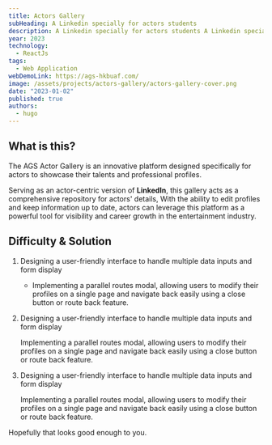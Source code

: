 ```yaml
---
title: Actors Gallery
subHeading: A Linkedin specially for actors students
description: A Linkedin specially for actors students A Linkedin specially for actors students A Linkedin specially for actors students
year: 2023
technology:
  - ReactJs
tags:
  - Web Application
webDemoLink: https://ags-hkbuaf.com/
image: /assets/projects/actors-gallery/actors-gallery-cover.png
date: "2023-01-02"
published: true
authors:
  - hugo
---
```


## What is this?

The AGS Actor Gallery is an innovative platform designed specifically for actors to showcase their talents and professional profiles.

Serving as an actor-centric version of **LinkedIn**, this gallery acts as a comprehensive repository for actors' details,
With the ability to edit profiles and keep information up to date, actors can leverage this platform as a powerful tool for visibility
and career growth in the entertainment industry.

## Difficulty & Solution

1.  Designing a user-friendly interface to handle multiple data inputs and form display

    - Implementing a parallel routes modal, allowing users to modify their profiles on a single page and navigate back easily using a close button or route back feature.

2.  Designing a user-friendly interface to handle multiple data inputs and form display

    Implementing a parallel routes modal, allowing users to modify their profiles on a single page and navigate back easily using a close button or route back feature.

3.  Designing a user-friendly interface to handle multiple data inputs and form display

    Implementing a parallel routes modal, allowing users to modify their profiles on a single page and navigate back easily using a close button or route back feature.

Hopefully that looks good enough to you.
